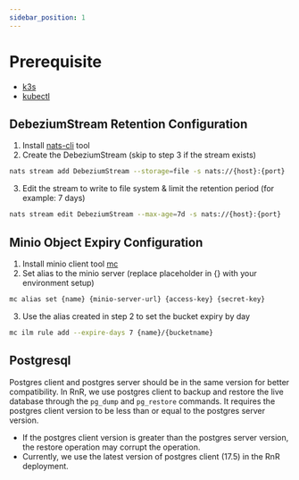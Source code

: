 ```yaml
---
sidebar_position: 1
---
```

# Prerequisite

- [k3s](https://docs.k3s.io/quick-start)
- [kubectl](https://kubernetes.io/docs/tasks/tools)

## DebeziumStream Retention Configuration

1. Install [nats-cli](https://docs.nats.io/using-nats/nats-tools/nats_cli) tool
2. Create the DebeziumStream (skip to step 3 if the stream exists)

```bash
nats stream add DebeziumStream --storage=file -s nats://{host}:{port}
```

3. Edit the stream to write to file system & limit the retention period (for example: 7 days)

```bash
nats stream edit DebeziumStream --max-age=7d -s nats://{host}:{port}
```

## Minio Object Expiry Configuration

1. Install minio client tool [mc](https://min.io/docs/minio/linux/reference/minio-mc.html)
2. Set alias to the minio server (replace placeholder in {} with your environment setup)

```bash
mc alias set {name} {minio-server-url} {access-key} {secret-key}
```

3. Use the alias created in step 2 to set the bucket expiry by day

```bash
mc ilm rule add --expire-days 7 {name}/{bucketname}
```


## Postgresql

Postgres client and postgres server should be in the same version for better compatibility.
In RnR, we use postgres client to backup and restore the live database through the `pg_dump` and `pg_restore` commands. It requires the postgres client version to be less than or equal to the postgres server version.
- If the postgres client version is greater than the postgres server version, the restore operation may corrupt the operation.
- Currently, we use the latest version of postgres client (17.5) in the RnR deployment.